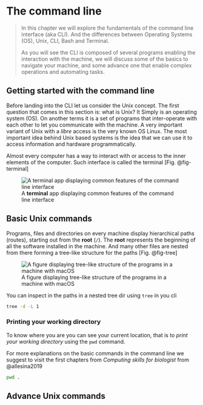 # The command line {#sec-cli}

> In this chapter we will explore the fundamentals of the command line interface (aka CLI). And the differences between Operating Systems (OS), Unix, CLI, Bash and Terminal.
>
> As you will see the CLI is composed of several programs enabling the interaction with the machine, we will discuss some of the basics to navigate your machine, and some advance one that enable complex operations and automating tasks.

## Getting started with the command line

Before landing into the CLI let us consider the Unix concept. The first question that comes in this section is: what is Unix? It Simply is an operating system (OS). On another terms it is a set of programs that inter-operate with each other to let you communicate with the machine. A very important variant of Unix with a *libre* access is the very known OS Linux. The most important idea behind Unix based systems is the idea that we can use it to access information and hardware programmatically.

Almost every computer has a way to interact with or access to the inner elements of the computer. Such interface is called the terminal [Fig. @fig-terminal]

![A **terminal** app displaying common features of the command line interface](imgs-cli/terminal.png){#fig-terminal fig-align="center"}

## Basic Unix commands

Programs, files and directories on every machine display hierarchical paths (routes), starting out from the **root** (`/`). The **root** represents the beginning of all the software installed in the machine. And many other files are nested from there forming a tree-like structure for the paths [Fig. @fig-tree]

![A figure displaying tree-like structure of the programs in a machine with macOS](imgs-cli/dir-tree.png){#fig-tree fig-align="center"} 

::: {.callout-tip .column-margin}
You can inspect in the paths in a nested tree dir using `tree` in you cli

```bash
tree -d -L 1
```
:::

### Printing your working directory

To know where you are you can see your current location, that is to *print your working directory* using the `pwd` command.

[For more explanations on the basic commands in the command line we suggest to visit the first chapters from *Computing skills for biologist* from @allesina2019]{.aside}

```bash
pwd .
```

## Advance Unix commands
